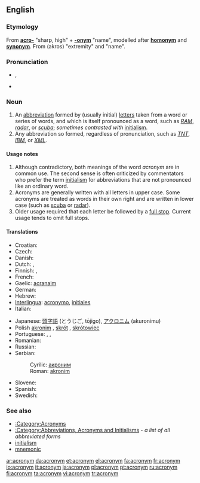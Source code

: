 {{wikipedia}}
==English==

===Etymology===
From '''[[acro-]]''' "sharp, high" + '''[[-onym]]''' "name", modelled after '''[[homonym]]''' and '''[[synonym]]'''.  From {{AGr.}} '''{{polytonic|[[ἄκρος]]}}''' (akros) "extremity" and '''{{polytonic|[[ὄνομα]]}}''' "name".

===Pronunciation===
* {{IPA|/ˈæk.ɹə.nɪm/}}, {{SAMPA|/"{k.r\@.nIm/}}
*{{audio|en-uk-acronym.ogg|Audio (UK)}}

===Noun===
{{en-noun}}

# An [[abbreviation]] formed by (usually initial) [[letters]] taken from a word or series of words, and which is itself pronounced as a word, such as ''[[RAM]]'', ''[[radar]]'', or ''[[scuba]]''; ''sometimes contrasted with'' [[initialism]].
# Any abbreviation so formed, regardless of pronunciation, such as ''[[TNT]]'', ''[[IBM]]'', or ''[[XML]]''.

====Usage notes====
# Although contradictory, both meanings of the word ''acronym'' are in common use. The second sense is often criticized by commentators who prefer the term [[initialism]] for abbreviations that are not pronounced like an ordinary word.
# Acronyms are generally written with all letters in upper case.  Some acronyms are treated as words in their own right and are written in lower case (such as [[scuba]] or [[radar]]).
# Older usage required that each letter be followed by a [[full stop]]. Current usage tends to omit full stops.

====Translations====
{{trans-top|word formed by initial letters}}
* Croatian: {{t-|hr|akronim|m}}
* Czech: {{t+|cs|akronym|m}}
* Danish: {{t+|da|akronym|n}}
* Dutch: {{t-|nl|acroniem|n}}, {{t-|nl|letterwoord|n}}
* Finnish: {{t+|fi|kirjainsana}}, {{t+|fi|akronyymi}}
* French: {{t+|fr|acronyme|m}}
* Gaelic: [[acranaim]]
* German: {{t-|de|Akronym|n}}
* Hebrew: {{t-|he|ראשי תיבות|m|p|sc=Hebr}}
* [[Interlingua]]: [[acronymo]], [[initial|initiales]] <!--disputed - see discussion page-->
* Italian: {{t+|it|acronimo|m}}
{{trans-mid}}
* Japanese: [[頭字語]] (とうじご, tōjigo), [[アクロニム]] (akuronimu)
* Polish [[akronim]] {{m}}, [[skrót]] {{m}}, [[skrótowiec]] {{m}}
* Portuguese: {{t+|pt|sigla|f}}, {{t-|pt|acronimo|m}}, {{t-|pt|acrograma|m}}
* Romanian: {{t-|ro|acronim|n}}
* Russian: {{t-|ru|акроним|m|sc=Cyrl}}
* Serbian:
*: Cyrilic: [[акроним]] {{m}}
*: Roman: [[akronim]] {{m}}
* Slovene: {{t+|sl|kratica|f}}
* Spanish: {{t+|es|acrónimo|m}}
* Swedish: {{t+|sv|akronym}}
{{trans-bottom}}

{{trans-top|any abbreviation formed by initial letters}}
{{trans-mid}}
{{trans-bottom}}

===See also===
*[[:Category:Acronyms]]
*[[:Category:Abbreviations, Acronyms and Initialisms]] - ''a list of all abbreviated forms''
*[[initialism]]
*[[mnemonic]]

[[ar:acronym]]
[[da:acronym]]
[[et:acronym]]
[[el:acronym]]
[[fa:acronym]]
[[fr:acronym]]
[[io:acronym]]
[[it:acronym]]
[[ja:acronym]]
[[pl:acronym]]
[[pt:acronym]]
[[ru:acronym]]
[[fi:acronym]]
[[ta:acronym]]
[[vi:acronym]]
[[tr:acronym]]